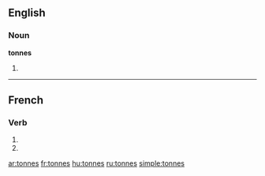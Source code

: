 {{also|tonnés}}
==English==

===Noun===
'''tonnes'''

# {{plural of|[[tonne]]}}

----

==French==

===Verb===
{{fr-verb-form}}

# {{form of|[[second-person|Second-person]] [[singular]] [[present indicative]]|tonner|lang=French}}
# {{form of|Second-person singular [[present subjunctive]]|tonner |lang=French}}

[[ar:tonnes]]
[[fr:tonnes]]
[[hu:tonnes]]
[[ru:tonnes]]
[[simple:tonnes]]